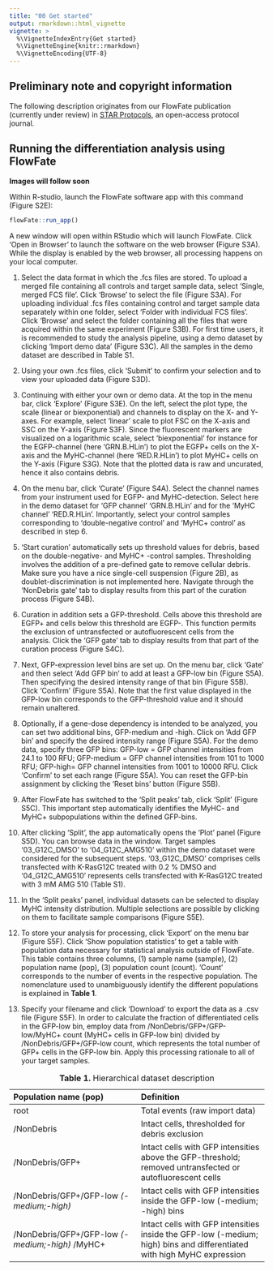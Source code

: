 ```yaml
---
title: "00 Get started"
output: rmarkdown::html_vignette
vignette: >
  %\VignetteIndexEntry{Get started}
  %\VignetteEngine{knitr::rmarkdown}
  %\VignetteEncoding{UTF-8}
---
```


## Preliminary note and copyright information
The following description originates from our FlowFate publication (currently under review) in [STAR Protocols](https://www.cell.com/star-protocols/home), an open-access protocol journal. 

## Running the differentiation analysis using FlowFate

**Images will follow soon** 

Within R-studio, launch the FlowFate software app with this command (Figure S2E):

```r
flowFate::run_app()
```

A new window will open within RStudio which will launch FlowFate. Click 'Open in Browser' to launch the software on the web browser (Figure S3A). While the display is enabled by the web browser, all processing happens on your local computer.

1.  Select the data format in which the .fcs files are stored. To upload a merged file containing all controls and target sample data, select 'Single, merged FCS file'. Click 'Browse' to select the file (Figure S3A). For uploading individual .fcs files containing control and target sample data separately within one folder, select 'Folder with individual FCS files'. Click 'Browse' and select the folder containing all the files that were acquired within the same experiment (Figure S3B). For first time users, it is recommended to study the analysis pipeline, using a demo dataset by clicking 'Import demo data' (Figure S3C). All the samples in the demo dataset are described in Table S1.

2.  Using your own .fcs files, click 'Submit' to confirm your selection and to view your uploaded data (Figure S3D).

3.  Continuing with either your own or demo data. At the top in the menu bar, click 'Explore' (Figure S3E). On the left, select the plot type, the scale (linear or biexponential) and channels to display on the X- and Y-axes. For example, select 'linear' scale to plot FSC on the X-axis and SSC on the Y-axis (Figure S3F). Since the fluorescent markers are visualized on a logarithmic scale, select 'biexponential' for instance for the EGFP-channel (here 'GRN.B.HLin') to plot the EGFP+ cells on the X-axis and the MyHC-channel (here 'RED.R.HLin') to plot MyHC+ cells on the Y-axis (Figure S3G). Note that the plotted data is raw and uncurated, hence it also contains debris.

4.  On the menu bar, click 'Curate' (Figure S4A). Select the channel names from your instrument used for EGFP- and MyHC-detection. Select here in the demo dataset for 'GFP channel' 'GRN.B.HLin' and for the 'MyHC channel' 'RED.R.HLin'. Importantly, select your control samples corresponding to 'double-negative control' and 'MyHC+ control' as described in step 6.

5.  'Start curation' automatically sets up threshold values for debris, based on the double-negative- and MyHC+ -control samples. Thresholding involves the addition of a pre-defined gate to remove cellular debris. Make sure you have a nice single-cell suspension (Figure 2B), as doublet-discrimination is not implemented here. Navigate through the 'NonDebris gate' tab to display results from this part of the curation process (Figure S4B).

6.  Curation in addition sets a GFP-threshold. Cells above this threshold are EGFP+ and cells below this threshold are EGFP-. This function permits the exclusion of untransfected or autofluorescent cells from the analysis. Click the 'GFP gate' tab to display results from that part of the curation process (Figure S4C).

7.  Next, GFP-expression level bins are set up. On the menu bar, click 'Gate' and then select 'Add GFP bin' to add at least a GFP-low bin (Figure S5A). Then specifying the desired intensity range of that bin (Figure S5B). Click 'Confirm' (Figure S5A). Note that the first value displayed in the GFP-low bin corresponds to the GFP-threshold value and it should remain unaltered.

8.  Optionally, if a gene-dose dependency is intended to be analyzed, you can set two additional bins, GFP-medium and -high. Click on 'Add GFP bin' and specify the desired intensity range (Figure S5A). For the demo data, specify three GFP bins: GFP-low = GFP channel intensities from 24.1 to 100 RFU; GFP-medium = GFP channel intensities from 101 to 1000 RFU; GFP-high= GFP channel intensities from 1001 to 10000 RFU. Click 'Confirm' to set each range (Figure S5A). You can reset the GFP-bin assignment by clicking the 'Reset bins' button (Figure S5B).

9.  After FlowFate has switched to the 'Split peaks' tab, click 'Split' (Figure S5C). This important step automatically identifies the MyHC- and MyHC+ subpopulations within the defined GFP-bins.

10. After clicking 'Split', the app automatically opens the 'Plot' panel (Figure S5D). You can browse data in the window. Target samples '03_G12C_DMSO' to '04_G12C_AMG510' within the demo dataset were considered for the subsequent steps. '03_G12C_DMSO' comprises cells transfected with K-RasG12C treated with 0.2 % DMSO and '04_G12C_AMG510' represents cells transfected with K-RasG12C treated with 3 mM AMG 510 (Table S1).

11. In the 'Split peaks' panel, individual datasets can be selected to display MyHC intensity distribution. Multiple selections are possible by clicking on them to facilitate sample comparisons (Figure S5E).

12. To store your analysis for processing, click 'Export' on the menu bar (Figure S5F). Click 'Show population statistics' to get a table with population data necessary for statistical analysis outside of FlowFate. This table contains three columns, (1) sample name (sample), (2) population name (pop), (3) population count (count). 'Count' corresponds to the number of events in the respective population. The nomenclature used to unambiguously identify the different populations is explained in **Table 1**.

13. Specify your filename and click 'Download' to export the data as a .csv file (Figure S5F). In order to calculate the fraction of differentiated cells in the GFP-low bin, employ data from /NonDebris/GFP+/GFP-low/MyHC+ count (MyHC+ cells in GFP-low bin) divided by /NonDebris/GFP+/GFP-low count, which represents the total number of GFP+ cells in the GFP-low bin. Apply this processing rationale to all of your target samples.

| Population name (pop)                            | Definition                                                                                                             |
|:-----------------------------------|:-----------------------------------|
| root                                             | Total events (raw import data)                                                                                         |
| /NonDebris                                       | Intact cells, thresholded for debris exclusion                                                                         |
| /NonDebris/GFP+                                  | Intact cells with GFP intensities above the GFP-threshold; removed untransfected or autofluorescent cells              |
| /NonDebris/GFP+/GFP-low *(-medium;-high)*        | Intact cells with GFP intensities inside the GFP-low (-medium; -high) bins                                             |
| /NonDebris/GFP+/GFP-low *(-medium;-high)* /MyHC+ | Intact cells with GFP intensities inside the GFP-low (-medium; high) bins and differentiated with high MyHC expression |

: **Table 1.** Hierarchical dataset description

